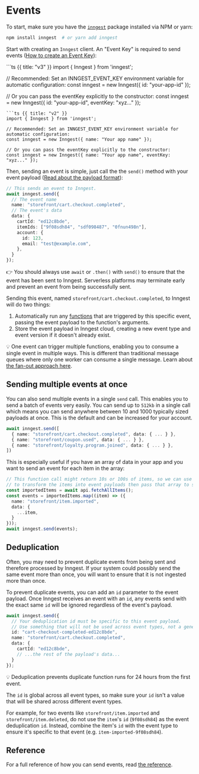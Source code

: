 # Events

To start, make sure you have the [`inngest`](https://www.npmjs.com/package/inngest) package installed via NPM or yarn:

```bash
npm install inngest  # or yarn add inngest
```

Start with creating an `Inngest` client. An "Event Key" is required to send events ([How to create an Event Key](/docs/events/creating-an-event-key)):

<CodeGroup>
```ts {{ title: "v3" }}
import { Inngest } from 'inngest';

// Recommended: Set an INNGEST_EVENT_KEY environment variable for automatic configuration:
const inngest = new Inngest({ id: "your-app-id" });

// Or you can pass the eventKey explicitly to the constructor:
const inngest = new Inngest({ id: "your-app-id", eventKey: "xyz..." });
```
```ts {{ title: "v2" }}
import { Inngest } from 'inngest';

// Recommended: Set an INNGEST_EVENT_KEY environment variable for automatic configuration:
const inngest = new Inngest({ name: "Your app name" });

// Or you can pass the eventKey explicitly to the constructor:
const inngest = new Inngest({ name: "Your app name", eventKey: "xyz..." });
```
</CodeGroup>

Then, sending an event is simple, just call the the `send()` method with your event payload ([Read about the payload format](/docs/reference/events/send#inngest-send-event-payload-event-payload-promise)):

```ts
// This sends an event to Inngest.
await inngest.send({
  // The event name
  name: "storefront/cart.checkout.completed",
  // The event's data
  data: {
    cartId: "ed12c8bde",
    itemIds: ["9f08sdh84", "sdf098487", "0fnun498n"],
    account: {
      id: 123,
      email: "test@example.com",
    },
  }
});
```

<Callout>

👉 You should always use `await` or `.then()` with `send()` to ensure that the event has been sent to Inngest. Serverless platforms may terminate early and prevent an event from being successfully sent.

</Callout>

Sending this event, named `storefront/cart.checkout.completed`, to Inngest will do two things:

1. Automatically run any [functions](/docs/functions) that are triggered by this specific event, passing the event payload to the function's arguments.
2. Store the event payload in Inngest cloud, creating a new event type and event version if it doesn't already exist.

<Callout>

💡 One event can trigger multiple functions, enabling you to consume a single event in multiple ways. This is different than traditional message queues where only one worker can consume a single message. Learn about [the fan-out approach here](/docs/guides/fan-out-jobs).

</Callout>

## Sending multiple events at once

You can also send multiple events in a single `send` call. This enables you to send a batch of events very easily. You can send up to `512kb` in a single call which means you can send anywhere between 10 and 1000 typically sized payloads at once. This is the default and can be increased for your account.

```ts
await inngest.send([
  { name: "storefront/cart.checkout.completed", data: { ... } },
  { name: "storefront/coupon.used", data: { ... } },
  { name: "storefront/loyalty.program.joined", data: { ... } },
])
```

This is especially useful if you have an array of data in your app and you want to send an event for each item in the array:

```ts
// This function call might return 10s or 100s of items, so we can use map
// to transform the items into event payloads then pass that array to send:
const importedItems = await api.fetchAllItems();
const events = importedItems.map((item) => ({
  name: "storefront/item.imported",
  data: {
    ...item,
  }
}));
await inngest.send(events);
```

## Deduplication

Often, you may need to prevent duplicate events from being sent and therefore processed by Inngest. If your system could possibly send the same event more than once, you will want to ensure that it is not ingested more than once.

To prevent duplicate events, you can add an `id` parameter to the event payload. Once Inngest receives an event with an `id`, any events send with the exact same `id` will be ignored regardless of the event's payload.

```ts
await inngest.send({
  // Your deduplication id must be specific to this event payload.
  // Use something that will not be used across event types, not a generic value like cartId
  id: "cart-checkout-completed-ed12c8bde",
  name: "storefront/cart.checkout.completed",
  data: {
    cartId: "ed12c8bde",
    // ...the rest of the payload's data...
  }
});
```

<Callout variant="warning">
💡 Deduplication prevents duplicate function runs for 24 hours from the first event.
</Callout>

<Callout>

The `id` is global across all event types, so make sure your `id` isn't a value that will be shared across different event types.

For example, for two events like `storefront/item.imported` and `storefront/item.deleted`, do not use the `item`'s `id` (`9f08sdh84`) as the event deduplication `id`. Instead, combine the item's `id` with the event type to ensure it's specific to that event (e.g. `item-imported-9f08sdh84`).

</Callout>

## Reference

For a full reference of how you can send events, read [the reference](/docs/reference/events/send).

